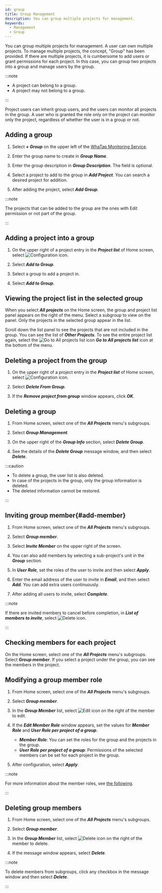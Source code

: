 ```yaml
---
id: group
title: Group Management
description: You can group multiple projects for management.
keywords:
  - Management
  - Group
---
```


You can group multiple projects for management. A user can own multiple projects. To manage multiple projects, the concept, "Group" has been provided. If there are multiple projects, it is cumbersome to add users or grant permissions for each project. In this case, you can group two projects into a group and manage users by the group.

:::note

- A project can belong to a group.
- A project may not belong to a group.

:::

Project users can inherit group users, and the users can monitor all projects in the group. A user who is granted the role only on the project can monitor only the project, regardless of whether the user is in a group or not.

## Adding a group

1. Select **_+ Group_** on the upper left of the [WhaTap Monitoring Service](https://service.whatap.io).

2. Enter the group name to create in **_Group Name_**.

3. Enter the group description in **_Group Description_**. The field is optional.

4. Select a project to add to the group in **_Add Project_**. You can search a desired project for addition.

5. After adding the project, select **_Add Group_**.

:::note

The projects that can be added to the group are the ones with Edit permission or not part of the group.

:::

## Adding a project into a group

1. On the upper right of a project entry in the **_Project list_** of Home screen, select ![Configuration icon](/img/ico-setting.svg). 

   <ImgLang img='project-add-group.png' desc='Project Setting' />

2. Select **_Add to Group_**.

3. Select a group to add a project in.

4. Select **_Add to Group_**.

## Viewing the project list in the selected group

When you select **_All projects_** on the Home screen, the group and project list panel appears on the right of the menu. Select a subgroup to view on the panel. Only the projects in the selected group appear in the list. 

<ImgLang img='project-select-group.png' desc='Selecting Project Group' />

Scroll down the list panel to see the projects that are not included in the group. You can see the list of **_Other Projects_**. To see the entire project list again, select the ![Go to All projects list icon](/img/ic-home.svg) **_Go to All projects list_** icon at the bottom of the menu. 

## Deleting a project from the group

1. On the upper right of a project entry in the **_Project list_** of Home screen, select ![Configuration icon](/img/ico-setting.svg). 

   <ImgLang img='remove-project-from-group.png' desc='Removing from Group' />

2. Select **_Delete From Group_**.

3. If the **_Remove project from group_** window appears, click **_OK_**.

## Deleting a group

1. From Home screen, select one of the **_All Projects_** menu's subgroups.

2. Select **_Group Management_**.

3. On the upper right of the **_Group Info_** section, select **_Delete Group_**.

4. See the details of the **_Delete Group_** message window, and then select **_Delete_**.

:::caution

- To delete a group, the user list is also deleted. 
- In case of the projects in the group, only the group information is deleted. 
- The deleted information cannot be restored.

:::

## Inviting group member{#add-member}

1. From Home screen, select one of the **_All Projects_** menu's subgroups.

2. Select **_Group member_**.

3. Select **_Invite Member_** on the upper right of the screen.

4. You can also add members by selecting a sub-project's unit in the **_Group_** section.

5. In **_User Role_**, set the roles of the user to invite and then select **_Apply_**.

6. Enter the email address of the user to invite in **_Email_**, and then select **_Add_**. You can add extra users continuously.

7. After adding all users to invite, select **_Complete_**.

:::note

If there are invited members to cancel before completion, in **_List of members to invite_**, select ![Delete icon](/img/ico-trash-red.svg).

:::

## Checking members for each project

<ImgLang img='group-memer-by-project.png' desc='Checking Members by Project' />

On the Home screen, select one of the **_All Projects_** menu's subgroups. Select **_Group member_**. If you select a project under the group, you can see the members in the project.

## Modifying a group member role

1. From Home screen, select one of the **_All Projects_** menu's subgroups.

2. Select **_Group member_**.

3. In the **_Group Member_** list, select ![Edit icon](/img/ico-edit.svg) on the right of the member to edit. 

4. If the **_Edit Member Role_** window appears, set the values for **_Member Role_** and **_User Role per project of a group_**.

   - **_Member Role_**: You can set the roles for the group and the projects in the group.
   - **_User Role per project of a group_**: Permissions of the selected members can be set for each project in the group.

5. After configuration, select **_Apply_**.

:::note

For more information about the member roles, see [the following](project-structure#project-auth).

:::

## Deleting group members

1. From Home screen, select one of the **_All Projects_** menu's subgroups.

2. Select **_Group member_**.

3. In the **_Group Member_** list, select ![Delete icon](/img/ico-trash-red.svg) on the right of the member to delete.

4. If the message window appears, select **_Delete_**.

:::note

To delete members from subgroups, click any checkbox in the message window and then select **_Delete_**.

:::

